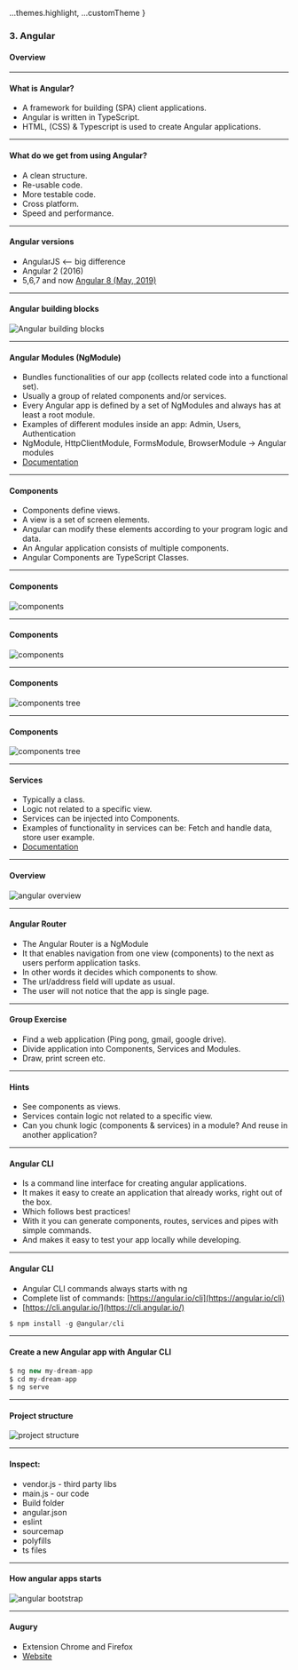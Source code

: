 
  ...themes.highlight,
  ...customTheme
}


### 3. Angular
#### Overview


---


#### What is Angular?

* A framework for building (SPA) client applications.
* Angular is written in TypeScript.
* HTML, (CSS) & Typescript is used to create Angular applications.

---


#### What do we get from using Angular?

* A clean structure.
* Re-usable code.
* More testable code.
* Cross platform.
* Speed and performance.


---

#### Angular versions

* AngularJS <— big difference
* Angular 2 (2016)
* 5,6,7 and now <a href="https://angular.io/" target="_blank">Angular 8 (May, 2019)</a>


---


#### Angular building blocks
<img src={img1} alt="Angular building blocks"/>


---

#### Angular Modules (NgModule)

* Bundles functionalities of our app (collects related code into a functional set).
* Usually a group of related components and/or services.
* Every Angular app is defined by a set of NgModules and always has at least a root module.
* Examples of different modules inside an app: Admin, Users, Authentication
* NgModule, HttpClientModule, FormsModule, BrowserModule -> Angular modules
* <a href="https://angular.io/guide/architecture-modules" target="_blank">Documentation</a>


---

#### Components

* Components define views. 
* A view is a set of screen elements.
* Angular can modify these elements according to your program logic and data.
* An Angular application consists of multiple components.
* Angular Components are TypeScript Classes.


---

#### Components
<img src={img2} alt="components"/>


---

#### Components
<img src={img3} alt="components"/>


---

#### Components
<img src={img4} alt="components tree"/>


---

#### Components
<img src={img5} alt="components tree"/>


---


#### Services

* Typically a class.
* Logic not related to a specific view.
* Services can be injected into Components.
* Examples of functionality in services can be: Fetch and handle data, store user example.
* <a href="https://angular.io/guide/architecture-services" target="_blank">Documentation</a>


---

#### Overview
<img src={img1} alt="angular overview"/>


---

#### Angular Router

* The Angular Router is a NgModule
* It that enables navigation from one view (components) to the next as users perform application tasks.
* In other words it decides which components to show.
* The url/address field will update as usual.
* The user will not notice that the app is single page.

---

#### Group Exercise

* Find a web application (Ping pong, gmail, google drive).
* Divide application into Components, Services and Modules.
* Draw, print screen etc.


---


#### Hints

* See components as views.
* Services contain logic not related to a specific view.
* Can you chunk logic (components & services) in a module? And reuse in another application?


---

#### Angular CLI

* Is a command line interface for creating angular applications.
* It makes it easy to create an application that already works, right out of the box.
* Which follows best practices!
* With it you can generate components, routes, services and pipes with simple commands.
* And makes it easy to test your app locally while developing.

---

####  Angular CLI

* Angular CLI commands always starts with ng 
* Complete list of commands: [https://angular.io/cli](https://angular.io/cli)
* [https://cli.angular.io/](https://cli.angular.io/)
				
```javascript
$ npm install -g @angular/cli
```


---
				
#### Create a new Angular app with Angular CLI

```javascript
$ ng new my-dream-app
$ cd my-dream-app
$ ng serve
```

---

#### Project structure
<img src={img1} alt="project structure"/>


---

#### Inspect:

* vendor.js - third party libs
* main.js - our code
* Build folder
* angular.json
* eslint
* sourcemap
* polyfills
* ts files

---

#### How angular apps starts
<img src={img6} alt="angular bootstrap"/>


---

#### Augury

* Extension Chrome and Firefox
* <a href="https://augury.rangle.io/" target="_blank">Website</a>